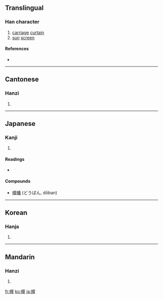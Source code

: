 {{see|橦}}
==Translingual==

===Han character===
{{Han char|rn=50|rad=巾|as=12|sn=15|four=4021<sub>4</sub>|canj=中月卜廿土 (LBYTG)}}

# [[carriage]] [[curtain]]
# [[sun]] [[screen]]

====References====
* {{Han ref|kx=0337.010|dkj=09087|dj=0643.250|hdz=10755.030|uh=5E62|ud=24162|bh=BC6C|bd=48236}}

----

==Cantonese==

===Hanzi===
{{yue-hanzi|jyut=|y=chong4, tong4}}

# {{defn|Cantonese}}

----

==Japanese==

===Kanji===
{{ja-kanji|grade=|rs=巾12}}

# {{defn|Japanese}}

====Readings====
* {{ja-readings|on=[[とう]] (tō), [[どう]] (dō)|kun=[[はた]] (hata)}}

====Compounds====
* [[幢幡]] (どうばん, dōban)

----

==Korean==

===Hanja===
{{ko-hanja|hangeul=[[당]]|rv=dang|mr=tang}}

# {{defn|Korean}}

----

==Mandarin==

===Hanzi===
{{cmn-hanzi|pin=[[chuáng]] ([[chuang2]])|wg=ch'uang<sup>2</sup>}}

# {{defn|Mandarin}}

[[fr:幢]]
[[ko:幢]]
[[ja:幢]]